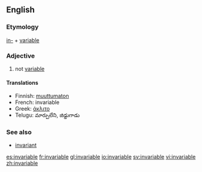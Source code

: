 ==English==
=== Etymology ===
[[in-]] + [[variable]]

=== Adjective ===
{{en-adj}}

# not [[variable]]

==== Translations ====
*Finnish: [[muuttumaton]]
*French: invariable
*Greek: [[άκλιτο]]
*Telugu: మార్పులేని, జిడ్డుగాడు

===See also===
*[[invariant]]<!-- or is it a synonym? -->


[[es:invariable]]
[[fr:invariable]]
[[gl:invariable]]
[[io:invariable]]
[[sv:invariable]]
[[vi:invariable]]
[[zh:invariable]]
